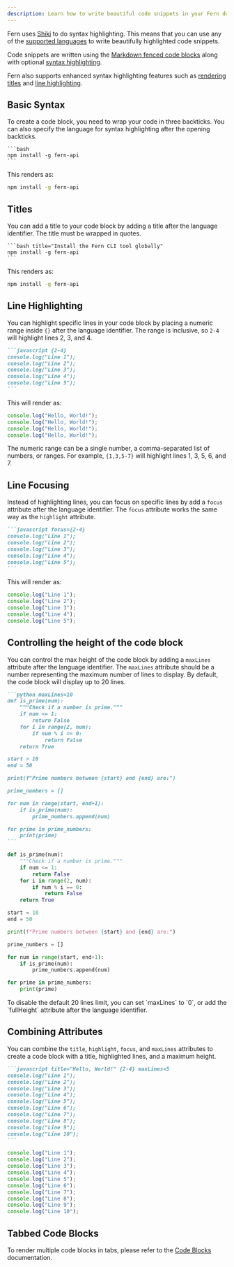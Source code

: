 ```yaml
---
description: Learn how to write beautiful code snippets in your Fern documentation
---
```


Fern uses [Shiki](https://shiki.matsu.io/) to do syntax highlighting. This means that you can use any of the [supported languages](https://shiki.matsu.io/languages) to write beautifully highlighted code snippets.

Code snippets are written using the [Markdown fenced code blocks](https://www.markdownguide.org/extended-syntax/#fenced-code-blocks) along with optional [syntax highlighting](https://www.markdownguide.org/extended-syntax/#syntax-highlighting).

Fern also supports enhanced syntax highlighting features such as [rendering titles](#titles) and [line highlighting](#line-highlighting).

## Basic Syntax

To create a code block, you need to wrap your code in three backticks. You can also specify the language for syntax highlighting after the opening backticks.

````mdx
```bash
npm install -g fern-api
```
````

This renders as:

```bash
npm install -g fern-api
```

## Titles

You can add a title to your code block by adding a title after the language identifier. The title must be wrapped in quotes.

````mdx
```bash title="Install the Fern CLI tool globally"
npm install -g fern-api
```
````

This renders as:

```bash title="Install the Fern CLI tool globally"
npm install -g fern-api
```

## Line Highlighting

You can highlight specific lines in your code block by placing a numeric range inside `{}` after the language identifier. The range is inclusive, so `2-4` will highlight lines 2, 3, and 4.

````markdown
```javascript {2-4}
console.log("Line 1");
console.log("Line 2");
console.log("Line 3");
console.log("Line 4");
console.log("Line 5");
```
````

This will render as:

```javascript {2-4}
console.log("Hello, World!");
console.log("Hello, World!");
console.log("Hello, World!");
console.log("Hello, World!");
```

The numeric range can be a single number, a comma-separated list of numbers, or ranges. For example, `{1,3,5-7}` will highlight lines 1, 3, 5, 6, and 7.

## Line Focusing

Instead of highlighting lines, you can focus on specific lines by add a `focus` attribute after the language identifier. The `focus` attribute works the same way as the `highlight` attribute.

````markdown
```javascript focus={2-4}
console.log("Line 1");
console.log("Line 2");
console.log("Line 3");
console.log("Line 4");
console.log("Line 5");
```
````

This will render as:

```javascript focus={2-4}
console.log("Line 1");
console.log("Line 2");
console.log("Line 3");
console.log("Line 4");
console.log("Line 5");
```

## Controlling the height of the code block

You can control the max height of the code block by adding a `maxLines` attribute after the language identifier. The `maxLines` attribute should be a number representing the maximum number of lines to display. By default, the code block will display up to 20 lines.

````markdown
```python maxLines=10
def is_prime(num):
    """Check if a number is prime."""
    if num <= 1:
        return False
    for i in range(2, num):
        if num % i == 0:
            return False
    return True

start = 10
end = 50

print(f"Prime numbers between {start} and {end} are:")

prime_numbers = []

for num in range(start, end+1):
    if is_prime(num):
        prime_numbers.append(num)

for prime in prime_numbers:
    print(prime)
```
````

```python maxLines=10
def is_prime(num):
    """Check if a number is prime."""
    if num <= 1:
        return False
    for i in range(2, num):
        if num % i == 0:
            return False
    return True

start = 10
end = 50

print(f"Prime numbers between {start} and {end} are:")

prime_numbers = []

for num in range(start, end+1):
    if is_prime(num):
        prime_numbers.append(num)

for prime in prime_numbers:
    print(prime)
```

<Tip>
  To disable the default 20 lines limit, you can set `maxLines` to `0`, or add the `fullHeight` attribute after the
  language identifier.
</Tip>

## Combining Attributes

You can combine the `title`, `highlight`, `focus`, and `maxLines` attributes to create a code block with a title, highlighted lines, and a maximum height.

````markdown
```javascript title="Hello, World!" {2-4} maxLines=5
console.log("Line 1");
console.log("Line 2");
console.log("Line 3");
console.log("Line 4");
console.log("Line 5");
console.log("Line 6");
console.log("Line 7");
console.log("Line 8");
console.log("Line 9");
console.log("Line 10");
```
````

```javascript title="Hello, World!" {2-4} maxLines=5
console.log("Line 1");
console.log("Line 2");
console.log("Line 3");
console.log("Line 4");
console.log("Line 5");
console.log("Line 6");
console.log("Line 7");
console.log("Line 8");
console.log("Line 9");
console.log("Line 10");
```

## Tabbed Code Blocks

To render multiple code blocks in tabs, please refer to the [Code Blocks](/learn/fern-docs/components/code-blocks) documentation.
